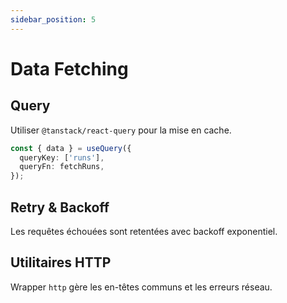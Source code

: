```yaml
---
sidebar_position: 5
---
```


# Data Fetching

## Query

Utiliser `@tanstack/react-query` pour la mise en cache.

```ts
const { data } = useQuery({
  queryKey: ['runs'],
  queryFn: fetchRuns,
});
```

## Retry & Backoff

Les requêtes échouées sont retentées avec backoff exponentiel.

## Utilitaires HTTP

Wrapper `http` gère les en-têtes communs et les erreurs réseau.
